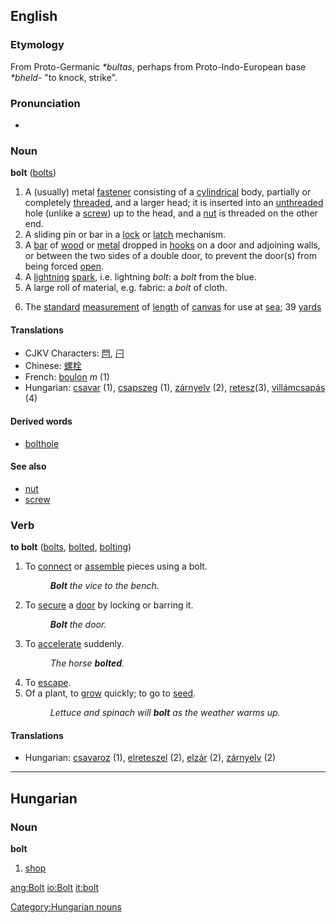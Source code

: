 ==English==
===Etymology===
From Proto-Germanic ''*bultas'', perhaps from Proto-Indo-European base ''*bheld-'' "to knock, strike".

===Pronunciation===
*{{audio|en-us-bolt.ogg|Audio (US)}}

===Noun===
'''bolt''' ([[bolts]])

#A (usually) metal [[fastener]] consisting of a [[cylindrical]] body, partially or completely [[threaded]], and a larger head; it is inserted into an [[unthreaded]] hole (unlike a [[screw]]) up to the head, and a [[nut]] is threaded on the other end.
#A sliding pin or bar in a [[lock]] or [[latch]] mechanism.
#A [[bar]] of [[wood]] or [[metal]] dropped in [[hooks]] on a door and adjoining walls, or between the two sides of a double door, to prevent the door(s) from being forced [[open]].
#A [[lightning]] [[spark]], i.e. lightning ''bolt'': a ''bolt'' from the blue.
#A large roll of material, e.g. fabric: a ''bolt'' of cloth.
#{{nautical}} The [[standard]] [[measurement]] of [[length]] of [[canvas]] for use at [[sea]]; 39 [[yard]]s

====Translations====
*CJKV Characters: [[閂]], [[闩]]
*Chinese: [[螺栓]]
*French: [[boulon]] ''m'' (1)
*Hungarian: [[csavar]] (1), [[csapszeg]] (1), [[zárnyelv]] (2), [[retesz]](3), [[villámcsapás]] (4)

====Derived words====
*[[bolthole]]

====See also====
*[[nut]]
*[[screw]]

===Verb===
'''to bolt''' ([[bolts]], [[bolted]], [[bolting]])

#To [[connect]] or [[assemble]] pieces using a bolt.
#:'''''Bolt''' the vice to the bench.''
#To [[secure]] a [[door]] by locking or barring it.
#:'' '''Bolt''' the door.''
#To [[accelerate]] suddenly.
#:''The horse '''bolted'''.''
#To [[escape]].
#Of a plant, to [[grow]] quickly; to go to [[seed]].
#:''Lettuce and spinach will '''bolt''' as the weather warms up.''

====Translations====
*Hungarian: [[csavaroz]] (1), [[elreteszel]] (2), [[elzár]] (2), [[zárnyelv]] (2)

----

==Hungarian==
===Noun===
'''bolt'''

# [[shop]]

[[Category:Hungarian nouns]]

[[ang:Bolt]]
[[io:Bolt]]
[[it:bolt]]